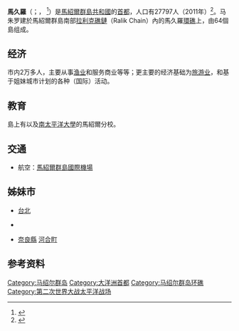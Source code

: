 {{Expand language|time=2018-02-07T10:04:16+00:00}}
{{noteTA|G1=地名|T=zh-cn:马朱罗; zh-tw:馬久羅; zh-hk:馬久羅;|1=zh-cn:马朱罗; zh-tw:馬久羅; zh-hk:馬久羅;}}
{{Infobox islands
| name             = 馬久羅
| native name      = Majuro
| native name lang = en
| nickname         =
| image name       = Sunset - Majuro.jpg
| image caption    = 馬久羅潟湖東岸的[[德拉普-乌里加-贾里特|德拉普-乌里加-贾里特]]
| pushpin_map      = Marshall islands
| pushpin_map caption = 馬久羅在馬紹爾群島的位置
| location         = 太平洋
| coordinates      = {{coord|7|4|N|171|16|E|display=inline,title}}
| archipelago      = [[馬紹爾群島|馬紹爾群島]]
| total islands    = 64
| major islands    =
| area_km2         = 9.7
| highest mount    = [[Laura,_Marshall_Islands|Laura]]
| elevation_m      = 3
| country          = {{MHL}}
| country admin divisions title      = [[马绍尔群岛行政区划|礁鏈]]
| country admin divisions            = [[拉塔克礁鏈|拉塔克礁鏈]]
| country admin divisions title 1    = 地位
| country admin divisions 1          = [[首都|首都]]
| country largest city               = [[德拉普-乌里加-贾里特|德拉普-乌里加-贾里特]]
| country largest city population    = 20,301
| population       = 37,141
| population as of = 2012
| density_km2      = 3,825.03
| ethnic groups    = [[馬紹爾人|馬紹爾人]]
| timezone1        = MHT
| utc_offset1      = +12
| iso_code         = MH-MAJ
}}
'''馬久羅'''（{{lang-en|Majuro}}；{{lang-mh|Mājro}}，{{IPA-mh|mʲæzʲ(e)rˠo|}} <ref>{{cite web|url=http://www.trussel2.com/MOD/LocM.htm#M%C4%81jro|title=M|work=trussel2.com|accessdate=29 May 2015|archive-date=2012-03-16|archive-url=https://web.archive.org/web/20120316172426/http://www.trussel2.com/MOD/LocM.htm#M%C4%81jro|dead-url=yes}}</ref>）是[[馬紹爾群島|馬紹爾群島共和國]]的[[首都|首都]]，人口有27797人（2011年）<ref>{{cite book |url=http://prism.spc.int/images/census_reports/Marshall_Islands_Census_2011-Full.pdf |title=Republic of the Marshall Islands 2011 Census Report |publisher=Secretariat of the Pacific Community |location=Noumea |year=2012 |isbn=978-982-00-0564-8 |access-date=2018-05-27 |archive-date=2019-04-12 |archive-url=https://web.archive.org/web/20190412082848/http://prism.spc.int/images/census_reports/Marshall_Islands_Census_2011-Full.pdf |dead-url=yes }}</ref>。马朱罗建於馬紹爾群島南部[[拉利克礁鏈|拉利克礁鏈]]（Ralik Chain）內的馬久羅[[環礁|環礁]]上，由64個島组成。

== 经济 ==
市内2万多人，主要从事[[渔业|渔业]]和服务商业等等；更主要的经济基础为[[旅游业|旅游业]]，和基于姐妹城市计划的各种（国际）活动。

== 教育 ==
島上有{{link-en|馬紹爾大學|College of the Marshall Islands}}以及[[南太平洋大學|南太平洋大學]]的馬紹爾分校。

== 交通 ==
*航空：[[馬紹爾群島國際機場|馬紹爾群島國際機場]]

== 姊妹市 ==
* {{ROC-TW}} [[台北市|台北]]
* {{GUM}}
* {{JPN}} [[奈良縣|奈良縣]] [[河合町|河合町]]

==参考资料==
{{refs}}

{{大洋洲各國及其首都}}
{{Authority control}}

[[Category:马绍尔群岛|Category:马绍尔群岛]]
[[Category:大洋洲首都|Category:大洋洲首都]]
[[Category:马绍尔群岛环礁|Category:马绍尔群岛环礁]]
[[Category:第二次世界大战太平洋战场|Category:第二次世界大战太平洋战场]]